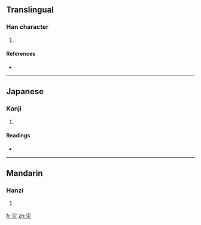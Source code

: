 ==Translingual==

===Han character===
{{Han char|rn=40|rad=宀|as=05|sn=8|four=|canj=十卜土 (JYG)}}

# {{defn|Han|sort=宀05}}

====References====
* {{Han ref|kx=0283.100|dkj=07102|dj=0556.200|hdz=20923.010|uh=5B94|ud=23444}}

----

==Japanese==

===Kanji===
{{ja-kanji|grade=|rs=宀05}}

# {{defn|Japanese|sort=宀05}}

====Readings====
* {{ja-readings|on=[[しゅ]] (shu)|kun=}}

----

==Mandarin==

===Hanzi===
{{cmn-hanzi|pin=[[yuān]] ([[yuan1]]), [[zhǔ]] ([[zhu3]])|wg=yüan<sup>1</sup>, chu<sup>3</sup>}}

# {{defn|Mandarin|sort=宀05}}

[[fr:宔]]
[[zh:宔]]